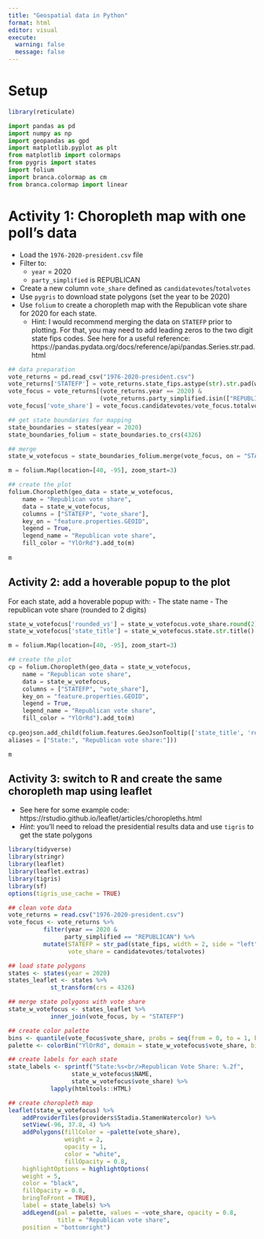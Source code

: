 ```yaml
---
title: "Geospatial data in Python"
format: html
editor: visual
execute: 
  warning: false
  message: false
---
```


# Setup

```r
library(reticulate)

```

```python
import pandas as pd
import numpy as np
import geopandas as gpd
import matplotlib.pyplot as plt
from matplotlib import colormaps
from pygris import states
import folium
import branca.colormap as cm
from branca.colormap import linear

```

# Activity 1: Choropleth map with one poll's data

- Load the `1976-2020-president.csv` file
- Filter to:
   - `year` = 2020
   - `party_simplified` is REPUBLICAN
- Create a new column `vote_share` defined as `candidatevotes`/`totalvotes`
- Use `pygris` to download state polygons (set the year to be 2020)
- Use `folium` to create a choropleth map with the Republican vote share for 2020 for each state.
    - Hint: I would recommend merging the data on `STATEFP` prior to plotting. For that, you may need to add leading zeros to the two digit state fips codes. See here for a useful reference: https://pandas.pydata.org/docs/reference/api/pandas.Series.str.pad.html 



```python
## data preparation 
vote_returns = pd.read_csv("1976-2020-president.csv")
vote_returns['STATEFP'] = vote_returns.state_fips.astype(str).str.pad(width = 2, side = 'left', fillchar = "0")
vote_focus = vote_returns[(vote_returns.year == 2020) & 
                          (vote_returns.party_simplified.isin(["REPUBLICAN"]))].copy()
vote_focus['vote_share'] = vote_focus.candidatevotes/vote_focus.totalvotes 

## get state boundaries for mapping 
state_boundaries = states(year = 2020)
state_boundaries_folium = state_boundaries.to_crs(4326)

## merge 
state_w_votefocus = state_boundaries_folium.merge(vote_focus, on = "STATEFP")
```


```python

m = folium.Map(location=[40, -95], zoom_start=3)

## create the plot
folium.Choropleth(geo_data = state_w_votefocus,
    name = "Republican vote share",
    data = state_w_votefocus,
    columns = ["STATEFP", "vote_share"],
    key_on = "feature.properties.GEOID",
    legend = True,
    legend_name = "Republican vote share",
    fill_color = "YlOrRd").add_to(m)
    
m


```

## Activity 2: add a hoverable popup to the plot

For each state, add a hoverable popup with:
- The state name
- The republican vote share (rounded to 2 digits)


```python

state_w_votefocus['rounded_vs'] = state_w_votefocus.vote_share.round(2)
state_w_votefocus['state_title'] = state_w_votefocus.state.str.title()

m = folium.Map(location=[40, -95], zoom_start=3)

## create the plot
cp = folium.Choropleth(geo_data = state_w_votefocus,
    name = "Republican vote share",
    data = state_w_votefocus,
    columns = ["STATEFP", "vote_share"],
    key_on = "feature.properties.GEOID",
    legend = True,
    legend_name = "Republican vote share",
    fill_color = "YlOrRd").add_to(m)
    
cp.geojson.add_child(folium.features.GeoJsonTooltip(['state_title', 'rounded_vs'],
aliases = ["State:", "Republican vote share:"]))

m

```

## Activity 3: switch to R and create the same choropleth map using leaflet

- See here for some example code: https://rstudio.github.io/leaflet/articles/choropleths.html 
- *Hint*: you'll need to reload the presidential results data and use `tigris` to get the state polygons

```r
library(tidyverse) 
library(stringr)
library(leaflet)
library(leaflet.extras)
library(tigris)
library(sf)
options(tigris_use_cache = TRUE)

## clean vote data
vote_returns = read.csv("1976-2020-president.csv")
vote_focus <- vote_returns %>%
          filter(year == 2020 & 
                party_simplified == "REPUBLICAN") %>%
          mutate(STATEFP = str_pad(state_fips, width = 2, side = "left", pad = "0"),
                 vote_share = candidatevotes/totalvotes) 

## load state polygons
states <- states(year = 2020)
states_leaflet <- states %>% 
            st_transform(crs = 4326)

## merge state polygons with vote share
state_w_votefocus <- states_leaflet %>%
            inner_join(vote_focus, by = "STATEFP")

## create color palette
bins <- quantile(vote_focus$vote_share, probs = seq(from = 0, to = 1, by = 0.2))
palette <- colorBin("YlOrRd", domain = state_w_votefocus$vote_share, bins = bins)

## create labels for each state
state_labels <- sprintf("State:%s<br/>Republican Vote Share: %.2f",
                  state_w_votefocus$NAME,
                  state_w_votefocus$vote_share) %>%
            lapply(htmltools::HTML)

## create choropleth map
leaflet(state_w_votefocus) %>%
    addProviderTiles(providers$Stadia.StamenWatercolor) %>%
    setView(-96, 37.8, 4) %>%
    addPolygons(fillColor = ~palette(vote_share),
                weight = 2,
                opacity = 1,
                color = "white",
                fillOpacity = 0.8,
    highlightOptions = highlightOptions(
    weight = 5,
    color = "black",
    fillOpacity = 0.8,
    bringToFront = TRUE),
    label = state_labels) %>%
    addLegend(pal = palette, values = ~vote_share, opacity = 0.8, 
              title = "Republican vote share",
    position = "bottomright")

```



